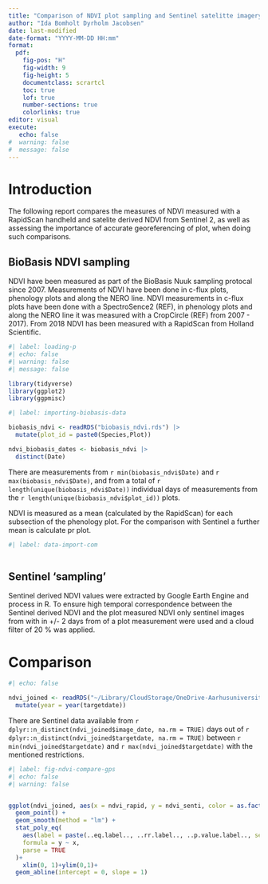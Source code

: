 ```yaml
---
title: "Comparison of NDVI plot sampling and Sentinel satelitte imagery"
author: "Ida Bomholt Dyrholm Jacobsen"
date: last-modified
date-format: "YYYY-MM-DD HH:mm"
format:
  pdf:
    fig-pos: "H"
    fig-width: 9
    fig-height: 5
    documentclass: scrartcl
    toc: true
    lof: true
    number-sections: true
    colorlinks: true
editor: visual
execute: 
   echo: false
#  warning: false
#  message: false
---
```


# Introduction

The following report compares the measures of NDVI measured with a RapidScan handheld and satelite derived NDVI from Sentinel 2, as well as assessing the importance of accurate georeferencing of plot, when doing such comparisons.

## BioBasis NDVI sampling

NDVI have been measured as part of the BioBasis Nuuk sampling protocal since 2007. Measurements of NDVI have been done in c-flux plots, phenology plots and along the NERO line. NDVI measurements in c-flux plots have been done with a SpectroSence2 (REF), in phenology plots and along the NERO line it was measured with a CropCircle (REF) from 2007 - 2017). From 2018 NDVI has been measured with a RapidScan from Holland Scientific.

```r
#| label: loading-p
#| echo: false
#| warning: false
#| message: false

library(tidyverse)
library(ggplot2)
library(ggpmisc)
```

```r
#| label: importing-biobasis-data

biobasis_ndvi <- readRDS("biobasis_ndvi.rds") |> 
  mutate(plot_id = paste0(Species,Plot))

ndvi_biobasis_dates <- biobasis_ndvi |> 
  distinct(Date)
```

There are measurements from `r min(biobasis_ndvi$Date)` and `r max(biobasis_ndvi$Date)`, and from a total of `r length(unique(biobasis_ndvi$Date))` individual days of measurements from the `r length(unique(biobasis_ndvi$plot_id))` plots.

NDVI is measured as a mean (calculated by the RapidScan) for each subsection of the phenology plot. For the comparison with Sentinel a further mean is calculate pr plot.

```r
#| label: data-import-com



```


## Sentinel 'sampling'

Sentinel derived NDVI values were extracted by Google Earth Engine and process in R. To ensure high temporal correspondence between the Sentinel derived NDVI and the plot measured NDVI only sentinel images from with in +/- 2 days from of a plot measurement were used and a cloud filter of 20 % was applied.


# Comparison



```r
#| echo: false

ndvi_joined <- readRDS("~/Library/CloudStorage/OneDrive-Aarhusuniversitet/MappingPlants/r_generel/ndvi-comparison/ndvi-comparison/data/ndvi_joined.rds") |> 
  mutate(year = year(targetdate))

```

There are Sentinel data available from `r dplyr::n_distinct(ndvi_joined$image_date, na.rm = TRUE)` days out of `r dplyr::n_distinct(ndvi_joined$targetdate, na.rm = TRUE)` between `r min(ndvi_joined$targetdate)` and `r max(ndvi_joined$targetdate)` with the mentioned restrictions.

```r
#| label: fig-ndvi-compare-gps
#| echo: false
#| warning: false


ggplot(ndvi_joined, aes(x = ndvi_rapid, y = ndvi_senti, color = as.factor(year))) +
  geom_point() +
  geom_smooth(method = "lm") +
  stat_poly_eq(
    aes(label = paste(..eq.label.., ..rr.label.., ..p.value.label.., sep = "~~~")),
    formula = y ~ x,
    parse = TRUE
  )+
    xlim(0, 1)+ylim(0,1)+
  geom_abline(intercept = 0, slope = 1)
```